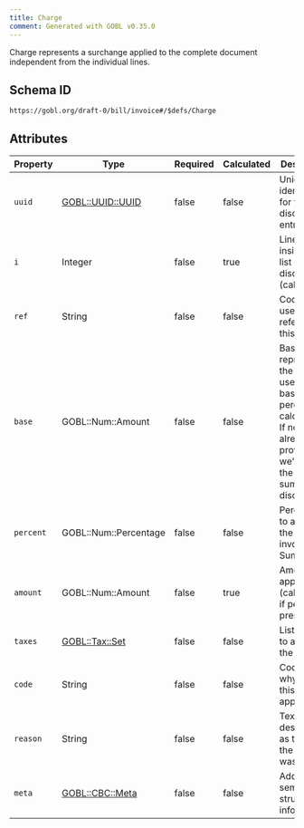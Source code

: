 ```yaml
---
title: Charge
comment: Generated with GOBL v0.35.0
---
```


Charge represents a surchange applied to the complete document independent from the individual lines.

## Schema ID

`https://gobl.org/draft-0/bill/invoice#/$defs/Charge`

## Attributes

| Property  | Type                                   | Required | Calculated | Description                                                                                                                               |
|-----------|----------------------------------------|----------|------------|-------------------------------------------------------------------------------------------------------------------------------------------|
| `uuid`    | [GOBL::UUID::UUID](/draft-0/uuid/uuid) | false    | false      | Unique identifying for the discount entry                                                                                                 |
| `i`       | Integer                                | false    | true       | Line number inside the list of discounts (calculated).                                                                                    |
| `ref`     | String                                 | false    | false      | Code to used to refer to the this charge                                                                                                  |
| `base`    | GOBL::Num::Amount                      | false    | false      | Base represents the value used as a base for percent calculations. If not already provided, we'll take the invoices sum before discounts. |
| `percent` | GOBL::Num::Percentage                  | false    | false      | Percentage to apply to the invoice's Sum                                                                                                  |
| `amount`  | GOBL::Num::Amount                      | false    | true       | Amount to apply (calculated if percent present)                                                                                           |
| `taxes`   | [GOBL::Tax::Set](/draft-0/tax/set)     | false    | false      | List of taxes to apply to the charge                                                                                                      |
| `code`    | String                                 | false    | false      | Code for why was this charge applied?                                                                                                     |
| `reason`  | String                                 | false    | false      | Text description as to why the charge was applied                                                                                         |
| `meta`    | [GOBL::CBC::Meta](/draft-0/cbc/meta)   | false    | false      | Additional semi-structured information.                                                                                                   |

